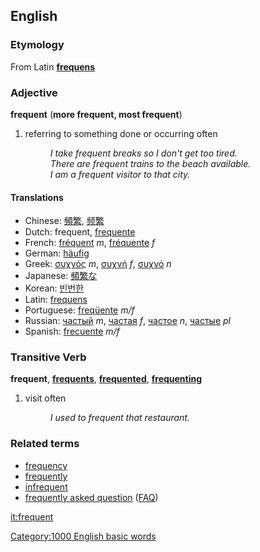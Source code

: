 ==English==

===Etymology===
From Latin '''[[frequens]]'''

===Adjective===
'''frequent''' ('''more frequent, most frequent''')

# referring to something done or occurring often
#: ''I take frequent breaks so I don't get too tired.''
#: ''There are frequent trains to the beach available.''
#: ''I am a frequent visitor to that city.''

====Translations====
*Chinese: [[頻繁]], [[频繁]]
*Dutch: frequent, [[frequente]]
*French: [[fréquent]] ''m'', [[fréquente]] ''f''
*German: [[häufig]]
*Greek: [[συχνός]] ''m'', [[συχνή]] ''f'', [[συχνό]] ''n''
*Japanese: [[頻繁]]な
*Korean: [[빈번한]]
*Latin: [[frequens]]
*Portuguese: [[freqüente]] ''m/f''
*Russian: [[частый]] ''m'', [[частая]] ''f'', [[частое]] ''n'', [[частые]] ''pl''
*Spanish: [[frecuente]] ''m/f''

===Transitive Verb===
'''frequent''', '''[[frequents]]''', '''[[frequented]]''', '''[[frequenting]]'''

# visit often
#: ''I used to frequent that restaurant.''

===Related terms===
*[[frequency]]
*[[frequently]]
*[[infrequent]]
*[[frequently asked question]] ([[FAQ]])

[[it:frequent]]
[[Category:1000 English basic words]]